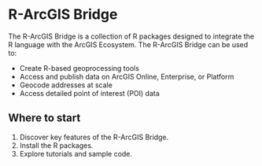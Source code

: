 # R-ArcGIS Bridge

The R-ArcGIS Bridge is a collection of R packages designed to integrate the R language with the ArcGIS Ecosystem. The R-ArcGIS Bridge can be used to:

- Create R-based geoprocessing tools
- Access and publish data on ArcGIS Online, Enterprise, or Platform
- Geocode addresses at scale
- Access detailed point of interest (POI) data 

## Where to start

1. Discover key features of the R-ArcGIS Bridge.
2. Install the R packages.
3. Explore tutorials and sample code.
